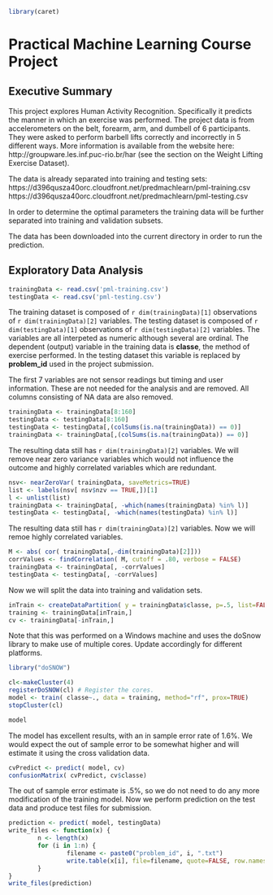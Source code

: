 ```r
library(caret)
```
Practical Machine Learning Course Project
========================================================
## Executive Summary
This project explores Human Activity Recognition. Specifically it
predicts the manner in which an exercise was performed.
The project data is from accelerometers on the belt, forearm, arm, and dumbell of 6 participants. They were asked to perform barbell lifts correctly and incorrectly in 5 different ways. More information is available from the website here: http://groupware.les.inf.puc-rio.br/har (see the section on the Weight Lifting Exercise Dataset). 

The data is already separated into training and testing sets:
https://d396qusza40orc.cloudfront.net/predmachlearn/pml-training.csv
https://d396qusza40orc.cloudfront.net/predmachlearn/pml-testing.csv

In order to determine the optimal parameters the training data will be further
separated into training and validation subsets.

The data has been downloaded into the current directory in order to run the prediction.

## Exploratory Data Analysis
```r
trainingData <- read.csv('pml-training.csv')
testingData <- read.csv('pml-testing.csv')
```
The training dataset is composed of `r dim(trainingData)[1]` observations of `r dim(trainingData)[2]` variables.
The testing dataset is composed of `r dim(testingData)[1]` observations of `r dim(testingData)[2]` variables.
The variables are all interpeted as numeric although several are ordinal.
The dependent (output) variable in the training data is **classe**, the method of exercise performed.
In the testing dataset this variable is replaced by **problem_id** used in the project submission.

The first 7 variables are not sensor readings but timing and user information.
These are not needed for the analysis and are removed.
All columns consisting of NA data are also removed.

```r
trainingData <- trainingData[8:160]
testingData <- testingData[8:160]
testingData <- testingData[,(colSums(is.na(trainingData)) == 0)]
trainingData <- trainingData[,(colSums(is.na(trainingData)) == 0)]
```
The resulting data still has `r dim(trainingData)[2]` variables.
We will remove near zero variance variables which would not influence the outcome and highly correlated variables which are redundant.
```r
nsv<- nearZeroVar( trainingData, saveMetrics=TRUE)
list <- labels(nsv[ nsv$nzv == TRUE,])[1]
l <- unlist(list)
trainingData <- trainingData[, -which(names(trainingData) %in% l)]
testingData <- testingData[, -which(names(testingData) %in% l)]
```
The resulting data still has `r dim(trainingData)[2]` variables.
Now we will remoe highly correlated variables.
```r
M <- abs( cor( trainingData[,-dim(trainingData)[2]]))
corrValues <- findCorrelation( M, cutoff = .80, verbose = FALSE)
trainingData <- trainingData[, -corrValues]
testingData <- testingData[, -corrValues]
```
Now we will split the data into training and validation sets.
```r
inTrain <- createDataPartition( y = trainingData$classe, p=.5, list=FALSE)
training <- trainingData[inTrain,]
cv <- trainingData[-inTrain,]
```
Note that this was performed on a Windows machine and uses the doSnow library to
make use of multiple cores. Update accordingly for different platforms.

```r
library("doSNOW")
```
```r
cl<-makeCluster(4)
registerDoSNOW(cl) # Register the cores.
model <- train( classe~., data = training, method="rf", prox=TRUE)
stopCluster(cl)

model
```
The model has excellent results, with an in sample error rate of 1.6%.
We would expect the out of sample error to be somewhat higher and will estimate it using
the cross validation data.

```r
cvPredict <- predict( model, cv)
confusionMatrix( cvPredict, cv$classe)
```
The out of sample error estimate is .5%, so we do not need to do any more modification of the training model.
Now we perform prediction on the test data and produce test files for submission.

```r
prediction <- predict( model, testingData)
write_files <- function(x) {
        n <- length(x)
        for (i in 1:n) {
                filename <- paste0("problem_id", i, ".txt")
                write.table(x[i], file=filename, quote=FALSE, row.names=FALSE,col.names=FALSE)
        }
}
write_files(prediction)
```